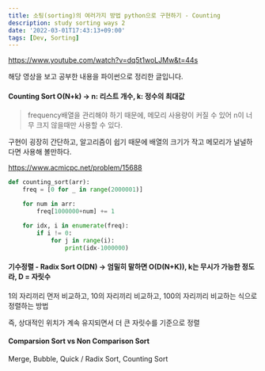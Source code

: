 ```yaml
---
title: 소팅(sorting)의 여러가지 방법 python으로 구현하기 - Counting
description: study sorting ways 2
date: '2022-03-01T17:43:13+09:00'
tags: [Dev, Sorting]
---
```


https://www.youtube.com/watch?v=dq5t1woLJMw&t=44s

해당 영상을 보고 공부한 내용을 파이썬으로 정리한 글입니다.

#### Counting Sort O(N+k) -> n: 리스트 개수, k: 정수의 최대값

> frequency배열을 관리해야 하기 때문에, 메모리 사용량이 커질 수 있어 n이 너무 크지 않을때만 사용할 수 있다.

구현이 굉장히 간단하고, 알고리즘이 쉽기 때문에 배열의 크기가 작고 메모리가 널널하다면 사용해 볼만하다.

https://www.acmicpc.net/problem/15688

```python
def counting_sort(arr):
    freq = [0 for _ in range(2000001)]

    for num in arr:
        freq[1000000+num] += 1

    for idx, i in enumerate(freq):
        if i != 0:
            for j in range(i):
                print(idx-1000000)
```

#### 기수정렬 - Radix Sort O(DN) -> 엄밀히 말하면 O(D(N+K)), k는 무시가 가능한 정도라, D = 자릿수

1의 자리끼리 먼저 비교하고, 10의 자리끼리 비교하고, 100의 자리끼리 비교하는 식으로 정렬하는 방법

즉, 상대적인 위치가 계속 유지되면서 더 큰 자릿수를 기준으로 정렬

#### Comparsion Sort vs Non Comparison Sort

Merge, Bubble, Quick / Radix Sort, Counting Sort